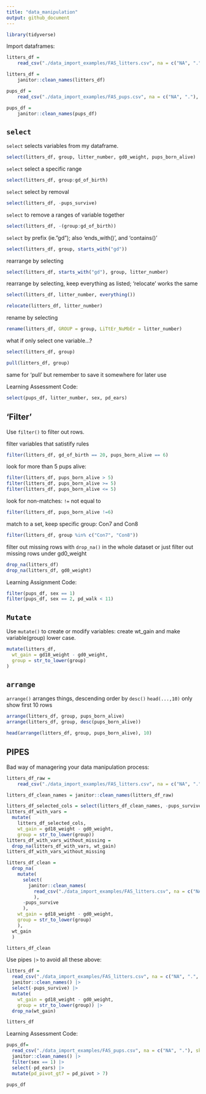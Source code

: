 ```yaml
---
title: "data_manipulation"
output: github_document
---
```


```r
library(tidyverse)
```

Import dataframes:
```r
litters_df = 
    read_csv("./data_import_examples/FAS_litters.csv", na = c("NA", ".", ""))

litters_df = 
    janitor::clean_names(litters_df)

pups_df = 
    read_csv("./data_import_examples/FAS_pups.csv", na = c("NA", "."), skip = 3)

pups_df = 
    janitor::clean_names(pups_df)
```

## `select`

`select` selects variables from my dataframe.
```r
select(litters_df, group, litter_number, gd0_weight, pups_born_alive)
```

`select` select a specific range
```r
select(litters_df, group:gd_of_birth)
```

`select` select by removal
```r
select(litters_df, -pups_survive)
```

`select` to remove a ranges of variable together
```r
select(litters_df, -(group:gd_of_birth))
```

`select` by prefix (ie."gd"); also 'ends_with()', and 'contains()'
```r
select(litters_df, group, starts_with("gd"))
```

rearrange by selecting
```r
select(litters_df, starts_with("gd"), group, litter_number)
```

rearrange by selecting, keep everything as listed; 'relocate' works the same
```r
select(litters_df, litter_number, everything())

relocate(litters_df, litter_number)
```

rename by selecting
```r
rename(litters_df, GROUP = group, LiTtEr_NuMbEr = litter_number)
```

what if only select one variable...? 
```r
select(litters_df, group)

pull(litters_df, group)
```
same for 'pull' but remember to save it somewhere for later use

Learning Assessment Code:
```r
select(pups_df, litter_number, sex, pd_ears)
```


## 'Filter'

Use `filter()` to filter out rows. 

filter variables that satistify rules
```r
filter(litters_df, gd_of_birth == 20, pups_born_alive == 6)
```
look for more than 5 pups alive:
```r
filter(litters_df, pups_born_alive > 5)
filter(litters_df, pups_born_alive >= 5)
filter(litters_df, pups_born_alive <= 5)
```

look for non-matches: `!=` not equal to
```r
filter(litters_df, pups_born_alive !=6)
```

match to a set, keep specific group: Con7 and Con8
```r
filter(litters_df, group %in% c("Con7", "Con8"))
```

filter out missing rows with `drop_na()` in the whole dataset 
or just filter out missing rows under gd0_weight
```r
drop_na(litters_df)
drop_na(litters_df, gd0_weight)
```

Learning Assignment Code:
```r
filter(pups_df, sex == 1)
filter(pups_df, sex == 2, pd_walk < 11)
```


## `Mutate`

Use `mutate()` to create or modify variables: 
create wt_gain and make variable(group) lower case.
```r
mutate(litters_df,
  wt_gain = gd18_weight - gd0_weight,
  group = str_to_lower(group)
)
```


## `arrange`

`arrange()` arranges things, descending order by `desc()`
`head(...,10)` only show first 10 rows
```r
arrange(litters_df, group, pups_born_alive)
arrange(litters_df, group, desc(pups_born_alive))

head(arrange(litters_df, group, pups_born_alive), 10)
```


## PIPES

Bad way of managering your data manipulation process:
```r
litters_df_raw = 
    read_csv("./data_import_examples/FAS_litters.csv", na = c("NA", ".", ""))

litters_df_clean_names = janitor::clean_names(litters_df_raw)

litters_df_selected_cols = select(litters_df_clean_names, -pups_survive)
litters_df_with_vars = 
  mutate(
    litters_df_selected_cols, 
    wt_gain = gd18_weight - gd0_weight,
    group = str_to_lower(group))
litters_df_with_vars_without_missing = 
  drop_na(litters_df_with_vars, wt_gain)
litters_df_with_vars_without_missing
```


```r
litters_df_clean = 
  drop_na(
    mutate(
      select(
        janitor::clean_names(
          read_csv("./data_import_examples/FAS_litters.csv", na = c("NA", ".", ""))
          ), 
      -pups_survive
      ),
    wt_gain = gd18_weight - gd0_weight,
    group = str_to_lower(group)
    ),
  wt_gain
  )

litters_df_clean
```

Use pipes `|>` to avoid all these above:
```r
litters_df = 
  read_csv("./data_import_examples/FAS_litters.csv", na = c("NA", ".", "")) |> 
  janitor::clean_names() |> 
  select(-pups_survive) |> 
  mutate(
    wt_gain = gd18_weight - gd0_weight,
    group = str_to_lower(group)) |> 
  drop_na(wt_gain)

litters_df
```

Learning Assessment Code:
```r
pups_df=
  read_csv("./data_import_examples/FAS_pups.csv", na = c("NA", "."), skip = 3) |>
  janitor::clean_names() |>
  filter(sex == 1) |>
  select(-pd_ears) |> 
  mutate(pd_pivot_gt7 = pd_pivot > 7)

pups_df
```


